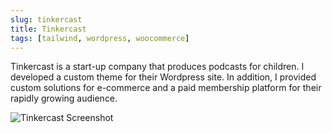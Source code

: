 ```yaml
---
slug: tinkercast
title: Tinkercast
tags: [tailwind, wordpress, woocommerce]
---
```



Tinkercast is a start-up company that produces podcasts for children. I developed a custom theme for their Wordpress site. In addition, I provided custom solutions for e-commerce and a paid membership platform for their rapidly growing audience.

<BrowserWindow url="https://tinkercast.com">

![Tinkercast Screenshot](./tinkercast.jpeg)

</BrowserWindow>

<!--truncate-->
